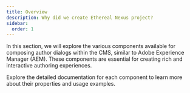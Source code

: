```yaml
---
title: Overview
description: Why did we create Ethereal Nexus project?
sidebar:
  order: 1
---
```


In this section, we will explore the various components available for composing author dialogs within the CMS, similar to Adobe Experience Manager (AEM). These components are essential for creating rich and interactive authoring experiences.

Explore the detailed documentation for each component to learn more about their properties and usage examples.
